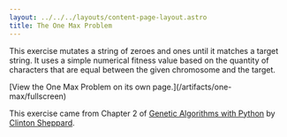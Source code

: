 ```yaml
---
layout: ../../../layouts/content-page-layout.astro
title: The One Max Problem
---
```



This exercise mutates a string of zeroes and ones until it matches a target string. It uses a simple
numerical fitness value based on the quantity of characters that are equal between the given
chromosome and the target.

<InteractiveEmbed src="/artifacts/one-max/fullscreen" title="The One Max Problem">
  [View the One Max Problem on its own page.](/artifacts/one-max/fullscreen)
</InteractiveEmbed>

This exercise came from Chapter 2 of
[Genetic Algorithms with Python](https://github.com/handcraftsman/GeneticAlgorithmsWithPython#description)
by [Clinton Sheppard](https://www.cs.unm.edu/~sheppard/).
